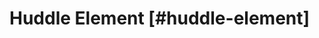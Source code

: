 
<NextSeo 
  title="Velt Docs - General API Reference"
  description="General API Reference for the Velt SDK"
/>
<HeaderSetter />

# Huddle Element [#huddle-element]

<HuddleElementRef />
